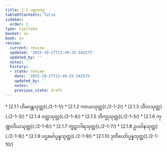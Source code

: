 ```yaml
---
title: 2.1 ပဗ္ဗတဝဂ္ဂ
tableOfContents: false
sidebar:
  order: 1
type: tipitaka
basket: su
book: sn
review:
  current: review
  updated: '2025-10-27T21:49:25.542575'
  updated_by: ''
  notes: ''
  history:
  - state: review
    date: '2025-10-27T21:49:25.542575'
    updated_by: ''
    notes: ''
    previous_state: draft
---
```



<ReviewStatus review={frontmatter.review} showDetails={true} />

<HypothesisAnnotation frontmatter={frontmatter} />

<DynamicBreadcrumb />



<TableOfContents book="sn" section="2.1">
* [2.1.1 ဟိမဝန္တသုတ္တ](./2-1-1/)
* [2.1.2 ကာယသုတ္တ](./2-1-2/)
* [2.1.3 သီလသုတ္တ](./2-1-3/)
* [2.1.4 ဝတ္ထသုတ္တ](./2-1-4/)
* [2.1.5 ဘိက္ခုသုတ္တ](./2-1-5/)
* [2.1.6 ကုဏ္ဍလိယသုတ္တ](./2-1-6/)
* [2.1.7 ကူဋာဂါရသုတ္တ](./2-1-7/)
* [2.1.8 ဥပဝါနသုတ္တ](./2-1-8/)
* [2.1.9 ပဌမော်ပ္ပန္နသုတ္တ](./2-1-9/)
* [2.1.10 ဒုတိယော်ပ္ပန္နသုတ္တ](./2-1-10/)
</TableOfContents>